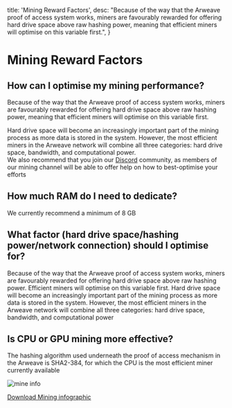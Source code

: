 
  title: 'Mining Reward Factors',
  desc: "Because of the way that the Arweave proof of access system works, miners are favourably rewarded for offering hard drive space above raw hashing power, meaning that efficient miners will optimise on this variable first.",
}

# Mining Reward Factors

## **How can I optimise my mining performance?**

Because of the way that the Arweave proof of access system works, miners are favourably rewarded for offering hard drive space above raw hashing power, meaning that efficient miners will optimise on this variable first.  


Hard drive space will become an increasingly important part of the mining process as more data is stored in the system. However, the most efficient miners in the Arweave network will combine all three categories: hard drive space, bandwidth, and computational power.  
We also recommend that you join our [Discord](https://discord.gg/DzNZPaZ) community, as members of our mining channel will be able to offer help on how to best-optimise your efforts

## **How much RAM do I need to dedicate?**

We currently recommend a minimum of 8 GB

## **What factor \(hard drive space/hashing power/network connection\) should I optimise for?**

Because of the way that the Arweave proof of access system works, miners are favourably rewarded for offering hard drive space above raw hashing power. Efficient miners will optimise on this variable first. Hard drive space will become an increasingly important part of the mining process as more data is stored in the system. However, the most efficient miners in the Arweave network will combine all three categories: hard drive space, bandwidth, and computational power

## **Is CPU or GPU mining more effective?**

The hashing algorithm used underneath the proof of access mechanism in the Arweave is SHA2-384, for which the CPU is the most efficient miner currently available

![mine info](/pages/mine/optimise/info.png#thumbnail#center)

[Download Mining infographic](/pages/mine/optimise/MiningOnTheArweave.pdf "Mining infographic book")
